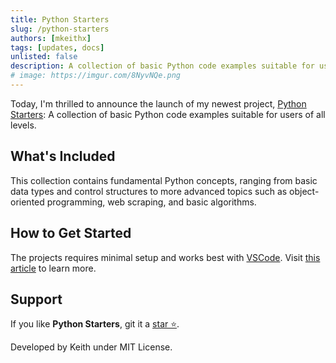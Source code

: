 ```yaml
---
title: Python Starters
slug: /python-starters
authors: [mkeithx]
tags: [updates, docs]
unlisted: false
description: A collection of basic Python code examples suitable for users of all levels.
# image: https://imgur.com/8NyvNQe.png
---
```


Today, I'm thrilled to announce the launch of my newest project, [Python Starters](https://github.com/mkeithX/python-starters): A collection of basic Python code examples suitable for users of all levels.

<!-- truncate -->

## What's Included

This collection contains fundamental Python concepts, ranging from basic data types and control structures to more advanced topics such as object-oriented programming, web scraping, and basic algorithms.

## How to Get Started

The projects requires minimal setup and works best with [VSCode](https://code.visualstudio.com/). Visit [this article](https://mkeithx.github.io/docs/demo/python-starters) to learn more.



## Support

If you like **Python Starters**, git it a [star ⭐](https://github.com/mkeithX/python-starters).

Developed by Keith under MIT License. 

<!-- 


# Introducing a Collection of Basic Python Code Examples

Are you looking to learn Python or improve your coding skills? Look no further! We're excited to introduce our latest resource: a collection of basic Python code examples suitable for users of all levels.

Python is one of the most popular programming languages today, known for its simplicity and versatility. Whether you're a beginner just starting out or an experienced developer looking to refresh your skills, our collection has something for everyone.


## Why Python?

Python's readability and ease of use make it an excellent choice for beginners. Its extensive standard library and large community of users mean there's no shortage of resources and support available. Plus, Python's versatility allows you to use it for a variety of tasks, from web development and data analysis to automation and artificial intelligence.

## How to Get Started

Getting started with our collection is easy. Simply browse through the examples and choose one that interests you. Each example comes with clear explanations and runnable code, so you can see the results for yourself. Feel free to modify the code and experiment with it to further enhance your learning experience.

## Conclusion

Whether you're looking to learn Python from scratch or brush up on your skills, our collection of basic Python code examples is here to help. Start exploring today and take your first steps towards becoming a proficient Python programmer!

Happy coding! -->